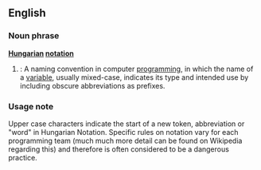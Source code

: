 ==English==

===Noun phrase===
{{wikipedia}}
'''[[Hungarian]] [[notation]]'''
# {{computing}}: A naming convention in computer [[programming]], in which the name of a [[variable]], usually mixed-case, indicates its type and intended use by including obscure abbreviations as prefixes.

===Usage note===
Upper case characters indicate the start of a new token, abbreviation or "word" in Hungarian Notation.  Specific rules on notation vary for each programming team (much much more detail can be found on Wikipedia regarding this) and therefore is often considered to be a dangerous practice.